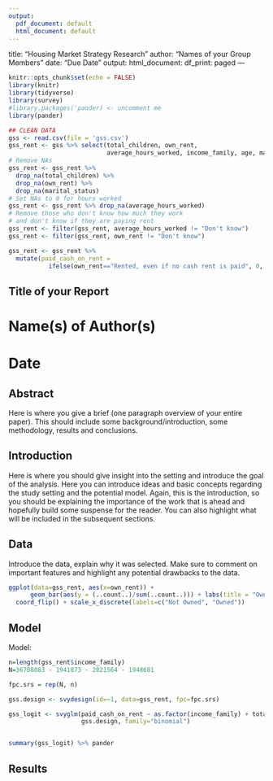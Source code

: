 ```yaml
---
output:
  pdf_document: default
  html_document: default
---
```

title: "Housing Market Strategy Research"
author: "Names of your Group Members"
date: "Due Date"
output:
  html_document:
    df_print: paged
---

```r
knitr::opts_chunk$set(echo = FALSE)
library(knitr)
library(tidyverse)
library(survey)
#library.packages('pander) <- uncomment me
library(pander)

## CLEAN DATA
gss <- read.csv(file = 'gss.csv')
gss_rent <- gss %>% select(total_children, own_rent, 
                           average_hours_worked, income_family, age, marital_status)
# Remove NAs
gss_rent <- gss_rent %>% 
  drop_na(total_children) %>%
  drop_na(own_rent) %>%
  drop_na(marital_status)
# Set NAs to 0 for hours worked
gss_rent <- gss_rent %>% drop_na(average_hours_worked)
# Remove those who don't know how much they work 
# and don't know if they are paying rent
gss_rent <- filter(gss_rent, average_hours_worked != "Don't know")
gss_rent <- filter(gss_rent, own_rent != "Don't know")

gss_rent <- gss_rent %>% 
  mutate(paid_cash_on_rent = 
           ifelse(own_rent=="Rented, even if no cash rent is paid", 0, 1)) 
```


## Title of your Report

# Name(s) of Author(s) 
# Date

## Abstract

Here is where you give a brief (one paragraph overview of your entire paper). This should include some background/introduction, some methodology, results and conclusions.

## Introduction

Here is where you should give insight into the setting and introduce the goal of the analysis. Here you can introduce ideas and basic concepts regarding the study setting and the potential model. Again, this is the introduction, so you should be explaining the importance of the work that is ahead and hopefully build some suspense for the reader. You can also highlight what will be included in the subsequent sections.

## Data

Introduce the data, explain why it was selected. Make sure to comment on important features and highlight any potential drawbacks to the data.

```r
ggplot(data=gss_rent, aes(x=own_rent)) + 
      geom_bar(aes(y = (..count..)/sum(..count..))) + labs(title = "Ownership Frequency", x = "Owned or rented", y = "Frequency") +
  coord_flip() + scale_x_discrete(labels=c("Not Owned", "Owned"))
```

## Model
Model:
```r
n=length(gss_rent$income_family)
N=36708083 - 1941873 - 2021564 - 1948681

fpc.srs = rep(N, n)

gss.design <- svydesign(id=~1, data=gss_rent, fpc=fpc.srs)

gss_logit <- svyglm(paid_cash_on_rent ~ as.factor(income_family) + total_children + age + as.factor(average_hours_worked) + as.factor(marital_status),
                    gss.design, family="binomial")


summary(gss_logit) %>% pander
```

## Results
